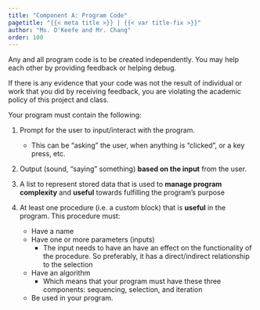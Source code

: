 ```yaml
---
title: "Component A: Program Code"
pagetitle: "{{< meta title >}} | {{< var title-fix >}}"
author: "Ms. O'Keefe and Mr. Chang"
order: 100
---
```


::: takeNote

Any and all program code is to be created independently. You may help each other by providing feedback or helping debug.

If there is any evidence that your code was not the result of individual or work that you did by receiving feedback, you are violating the academic policy of this project and class.

:::

Your program must contain the following:

1. Prompt for the user to input/interact with the program.
    - This can be "asking" the user, when anything is "clicked", or a key press, etc.

2. Output (sound, "saying" something) **based on the input** from the user.

3. A list to represent stored data that is used to **manage program complexity** and **useful** towards fulfilling the program's purpose

4. At least one procedure (i.e. a custom block) that is **useful** in the program. This procedure must:
    - Have a name
    - Have one or more parameters (inputs)
        * The input needs to have an have an effect on the functionality of the procedure. So preferably, it has a direct/indirect relationship to the selection
    - Have an algorithm 
        * Which means that your program must have these three components: sequencing, selection, and iteration
    - Be used in your program.
